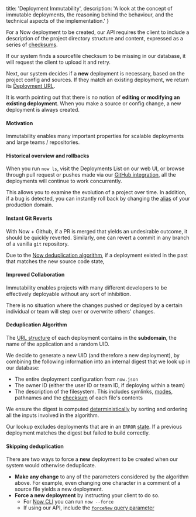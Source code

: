 
  title: 'Deployment Immutability',
  description: 'A look at the concept of immutable deployments, the reasoning behind the behaviour, and the technical aspects of the implementation.'
}

For a Now deployment to be created, our API requires the client to include a description of the project directory structure and content, expressed as a series of [checksums](https://en.wikipedia.org/wiki/Checksum).

If our system finds a sourcefile checksum to be missing in our database, it will request the client to upload it and retry.

Next, our system decides if a **new** deployment is necessary, based on the project config and sources. If they match an existing deployment, we return its [Deployment URL](/docs/v2/deployments/concepts/urls).

It is worth pointing out that there is no notion of **editing or modifying an existing deployment**. When you make a source or config change, a new deployment is always created.

#### Motivation
Immutability enables many important properties for scalable deployments and large teams / repositories.

#### Historical overview and rollbacks
When you run `now ls`, visit the Deployments List on our web UI, or browse through pull request or pushes made via our [GitHub integration](/docs/v2/integrations/now-for-github), all the deployments will continue to work concurrently.

This allows you to examine the evolution of a project over time. In addition, if a bug is detected, you can instantly roll back by changing the [alias](/docs/v2/domains-and-aliases/aliases) of your production domain.

#### Instant Git Reverts
With Now + Github, if a PR is merged that yields an undesirable outcome, it should be quickly reverted. Similarly, one can revert a commit in any branch of a vanilla `git` repository.

Due to the [Now deduplication algorithm](#deduplication-algorithm), if a deployment existed in the past that matches the new source code state,

#### Improved Collaboration
Immutability enables projects with many different developers to be effectively deployable without any sort of inhibition.

There is no situation where the changes pushed or deployed by a certain individual or team will step over or overwrite others' changes.

#### Deduplication Algorithm

The [URL structure](/docs/v2/deployments/concepts/urls) of each deployment contains in the **subdomain**, the name of the application and a random UID.

We decide to generate a new UID (and therefore a new deployment), by combining the following information into an internal digest that we look up in our database:
- The entire deployment configuration from `now.json`
- The owner ID (either the user ID or team ID, if deploying within a team)
- The description of the filesystem. This includes symlinks, [modes](https://en.wikipedia.org/wiki/Modes_(Unix)), pathnames and the [checksum](https://en.wikipedia.org/wiki/Checksum) of each file's contents

We ensure the digest is computed [deterministically](https://en.wikipedia.org/wiki/Deterministic_algorithm) by sorting and ordering all the inputs involved in the algorithm.

Our lookup excludes deployments that are in an `ERROR` [state](/docs/v2/deployments/concepts/lifecycle). If a previous deployment matches the digest but failed to build correctly.

#### Skipping deduplication

There are two ways to force a **new** deployment to be created when our system would otherwise deduplicate.

- **Make any change** to any of the parameters considered by the algorithm above. For example, even changing one character in a comment of a source file yields a new deployment.
- **Force a new deployment** by instructing your client to do so.
    - For [Now CLI](/docs/v2/getting-started/installation#now-cli) you can run `now --force`
    - If using our API, include the  [`forceNew` query parameter](/docs/api/v2#endpoints/deployments/create-a-new-deployment)

